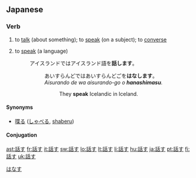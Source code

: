 ==Japanese==
{{ja-kanjitab|話}}

===Verb===
{{ja-verb|kk|type=1|hira=はなす|rom=hanasu}}

# {{transitive}} to [[talk]] (about something); to [[speak]] (on a subject); to [[converse]]
# to [[speak]] (a language)
#: アイスランドではアイスランド語を'''話します'''。
#:: あいすらんどではあいすらんどごを'''はなします'''。
#:: ''Aisurando de wa aisurando-go o '''hanashimasu'''.''
#::: They '''speak''' Icelandic in Iceland.

====Synonyms====
* {{sense|speak, talk}} [[喋る]] ([[しゃべる]], [[shaberu]])

====Conjugation====
{{ja-go-su|話|はな|hana}}

[[Category:1000 Japanese basic words|はなす]]

[[ast:話す]]
[[fr:話す]]
[[it:話す]]
[[sw:話す]]
[[lo:話す]]
[[lt:話す]]
[[li:話す]]
[[hu:話す]]
[[ja:話す]]
[[pt:話す]]
[[fi:話す]]
[[uk:話す]]